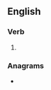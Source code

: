 ==English==

===Verb===
{{head|en|present participle}}

# {{present participle of|subserve|lang=en|nocat=1}}

===Anagrams===
* {{anagrams|en|a=beginrssuv|subversing}}